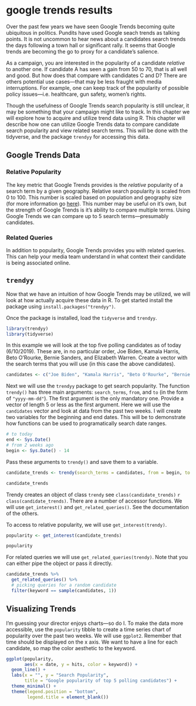 # google trends results

Over the past few years we have seen Google Trends becoming quite ubiquitous in politics. Pundits have used Google seach trends as talking points. It is not uncommon to hear news about a candidates search trends the days following a town hall or significant rally. It seems that Google trends are becoming the go to proxy for a candidate's salience.

As a campaign, you are interested in the popularity of a candidate _relative_ to another one. If candidate A has seen a gain from 50 to 70, that is all well and good. But how does that compare with candidates C and D? There are others potential use cases—that may be less fraught with media interruptions. For example, one can keep track of the popularity of possible policy issues—i.e. healthcare, gun safety, women's rights. 

Though the usefulness of Google Trends search popularity is still unclear, it may be something that your campaign might like to track. In this chapter we will explore how to acquire and utilize trend data using R. This chapter will describe how one can utilize Google Trends data to compare candidate search popularity and view related search terms. This will be done with the tidyverse, and the package `trendyy` for accessing this data.


## Google Trends Data

### Relative Popularity 

The key metric that Google Trends provides is the _relative_ popularity of a search term by a given geography. Relative search popularity is scaled from 0 to 100. This number is scaled based on population and geography size (for more information go [here](https://support.google.com/trends/answer/4365533?hl=en)). This number may be useful on it's own, but the strength of Google Trends is it's ability to compare multiple terms. Using Google Trends we can compare up to 5 search terms—presumably candidates. 

### Related Queries 

In addition to popularity, Google Trends provides you with related queries. This can help your media team understand in what context their candidate is being associated online. 

## `trendyy`

Now that we have an intuition of how Google Trends may be utilized, we will look at how actually acquire these data in R. To get started install the package using `install.packages("trendyy")`. 

Once the package is installed, load the `tidyverse` and `trendyy`.

```r
library(trendyy)
library(tidyverse)
```

In this example we will look at the top five polling candidates as of today (6/10/2019). These are, in no particular order, Joe Biden, Kamala Harris, Beto O'Rourke, Bernie Sanders, and Elizabeth Warren. Create a vector with the search terms that you will use (in this case the above candidates).

```r
candidates <- c("Joe Biden", "Kamala Harris", "Beto O'Rourke", "Bernie Sanders", "Elizabeth Warren")
```

Next we will use the `trendyy` package to get search popularity. The function `trendy()` has three main arguments: `search_terms`, `from`, and `to` (in the form of `"yyyy-mm-dd"`). The first argument is the only mandatory one. Provide a vector of length 5 or less as the first argument. Here we will use the `candidates` vector and look at data from the past two weeks. I will create two variables for the beginning and end dates. This will be to demonstrate how functions can be used to programatically search date ranges. 

```r
# to today
end <- Sys.Date()
# from 2 weeks ago
begin <- Sys.Date() - 14

```

Pass these arguments to `trendy()` and save them to a variable.

```r
candidate_trends <- trendy(search_terms = candidates, from = begin, to = end)

candidate_trends
```

Trendy creates an object of class `trendy` see `class(candidate_trends)` `r class(candidate_trends)`. There are a number of accessor functions. We will use `get_interest()` and `get_related_queries()`. See the documentation of the others. 

To access to relative popularity, we will use `get_interest(trendy)`. 

```r
popularity <- get_interest(candidate_trends)

popularity
```

For related queries we will use `get_related_queries(trendy)`. Note that you can either pipe the object or pass it directly. 

```r
candidate_trends %>% 
  get_related_queries() %>% 
  # picking queries for a random candidate
  filter(keyword == sample(candidates, 1))
```


## Visualizing Trends

I'm guessing your director enjoys charts—so do I. To make the data more accessible, use the `popularity` tibble to create a time series chart of popularity over the past two weeks. We will use `ggplot2`. Remember that time should be displayed on the x axis. We want to have a line for each candidate, so map the color aesthetic to the keyword.

```r
ggplot(popularity, 
       aes(x = date, y = hits, color = keyword)) + 
  geom_line() +
  labs(x = "", y = "Search Popularity", 
       title = "Google popularity of top 5 polling candidates") + 
  theme_minimal() +
  theme(legend.position = "bottom", 
        legend.title = element_blank())
```


